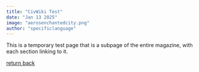 ```yaml
---
title: "CivWiki Test"
date: "Jan 13 2025"
image: "aerosenchantedcity.png"
author: "specificlanguage"
---
```


This is a temporary test page that is a subpage of the entire magazine, with each section linking to it.

[return back](/newsletter/2025/01/)